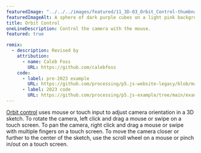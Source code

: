 ---
featuredImage: "../../../images/featured/11_3D-03_Orbit_Control-thumbnail.png"
featuredImageAlt: A sphere of dark purple cubes on a light pink background.
title: Orbit Control
oneLineDescription: Control the camera with the mouse.
featured: true

remix:
  - description: Revised by
    attribution:
      - name: Caleb Foss
        URL: https://github.com/calebfoss
    code:
      - label: pre-2023 example
        URL: https://github.com/processing/p5.js-website-legacy/blob/main/src/data/examples/en/20_3D/07_orbit_control.js
      - label: 2023 code
        URL: https://github.com/processing/p5.js-example/tree/main/examples/11_3D/03_Orbit_Control
---

<a href="https://p5js.org/reference/p5/orbitControl" target="_blank">Orbit control</a>
uses mouse or touch input to adjust camera orientation in a 3D
sketch. To rotate the camera, left click and drag a mouse or swipe
on a touch screen. To pan the camera, right click and drag a mouse
or swipe with multiple fingers on a touch screen. To move the camera
closer or further to the center of the sketch, use the scroll wheel
on a mouse or pinch in/out on a touch screen.